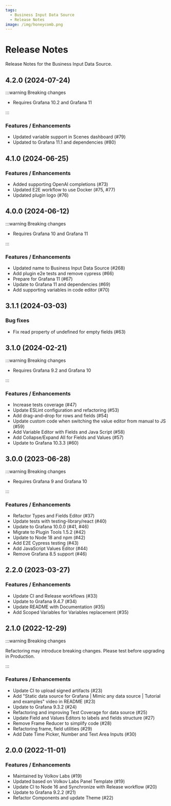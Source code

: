 ```yaml
---
tags:
  - Business Input Data Source
  - Release Notes
image: /img/honeycomb.png
---
```



# Release Notes

Release Notes for the Business Input Data Source.

## 4.2.0 (2024-07-24)

:::warning Breaking changes

- Requires Grafana 10.2 and Grafana 11

:::

### Features / Enhancements

- Updated variable support in Scenes dashboard (#79)
- Updated to Grafana 11.1 and dependencies (#80)

## 4.1.0 (2024-06-25)

### Features / Enhancements

- Added supporting OpenAI completions (#73)
- Updated E2E workflow to use Docker (#75, #77)
- Updated plugin logo (#76)

## 4.0.0 (2024-06-12)

:::warning Breaking changes

- Requires Grafana 10 and Grafana 11

:::

### Features / Enhancements

- Updated name to Business Input Data Source (#268)
- Add plugin e2e tests and remove cypress (#66)
- Prepare for Grafana 11 (#67)
- Update to Grafana 11 and dependencies (#69)
- Add supporting variables in code editor (#70)

## 3.1.1 (2024-03-03)

### Bug fixes

- Fix read property of undefined for empty fields (#63)

## 3.1.0 (2024-02-21)

:::warning Breaking changes

- Requires Grafana 9.2 and Grafana 10

:::

### Features / Enhancements

- Increase tests coverage (#47)
- Update ESLint configuration and refactoring (#53)
- Add drag-and-drop for rows and fields (#54)
- Update custom code when switching the value editor from manual to JS (#59)
- Add Variable Editor with Fields and Java Script (#58)
- Add Collapse/Expand All for Fields and Values (#57)
- Update to Grafana 10.3.3 (#60)

## 3.0.0 (2023-06-28)

:::warning Breaking changes

- Requires Grafana 9 and Grafana 10

:::

### Features / Enhancements

- Refactor Types and Fields Editor (#37)
- Update tests with testing-library/react (#40)
- Update to Grafana 10.0.0 (#41, #46)
- Migrate to Plugin Tools 1.5.2 (#42)
- Update to Node 18 and npm (#42)
- Add E2E Cypress testing (#43)
- Add JavaScript Values Editor (#44)
- Remove Grafana 8.5 support (#46)

## 2.2.0 (2023-03-27)

<BlogPost
  href="/blog/static-datasource-2.2.0-20230327/"
  src="/img/blog/2023-03-27-static-datasource-2.2.0/banner.png"
/>

### Features / Enhancements

- Update CI and Release workflows (#33)
- Update to Grafana 9.4.7 (#34)
- Update README with Documentation (#35)
- Add Scoped Variables for Variables replacement (#35)

## 2.1.0 (2022-12-29)

:::warning Breaking changes

Refactoring may introduce breaking changes. Please test before upgrading in Production.

:::

<BlogPost
  href="/blog/static-datasource-2.1.0-20221229/"
  src="/img/blog/2022-12-29-static-datasource-2.1.0/banner.png"
/>

### Features / Enhancements

- Update CI to upload signed artifacts (#23)
- Add "Static data source for Grafana | Mimic any data source | Tutorial and examples" video in README (#23)
- Update to Grafana 9.3.2 (#24)
- Refactoring and improving Test Coverage for data source (#25)
- Update Field and Values Editors to labels and fields structure (#27)
- Remove Frame Reducer to simplify code (#28)
- Refactoring frame, field utilities (#29)
- Add Date Time Picker, Number and Text Area Inputs (#30)

## 2.0.0 (2022-11-01)

### Features / Enhancements

- Maintained by Volkov Labs (#19)
- Updated based on Volkov Labs Panel Template (#19)
- Update CI to Node 16 and Synchronize with Release workflow (#20)
- Update to Grafana 9.2.2 (#21)
- Refactor Components and update Theme (#22)

